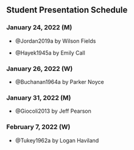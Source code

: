 ## Student Presentation Schedule {-}

### January 24, 2022 (M) {-}

- @Jordan2019a by Wilson Fields

- @Hayek1945a by Emily Call

\vspace{5mm}

### January 26, 2022 (W) {-}

- @Buchanan1964a by Parker Noyce


### January 31, 2022 (M) {-} 

- @Giocoli2013 by Jeff Pearson

\vspace{5mm}

### February 7, 2022 (W) {-}

- @Tukey1962a by Logan Haviland

\newpage